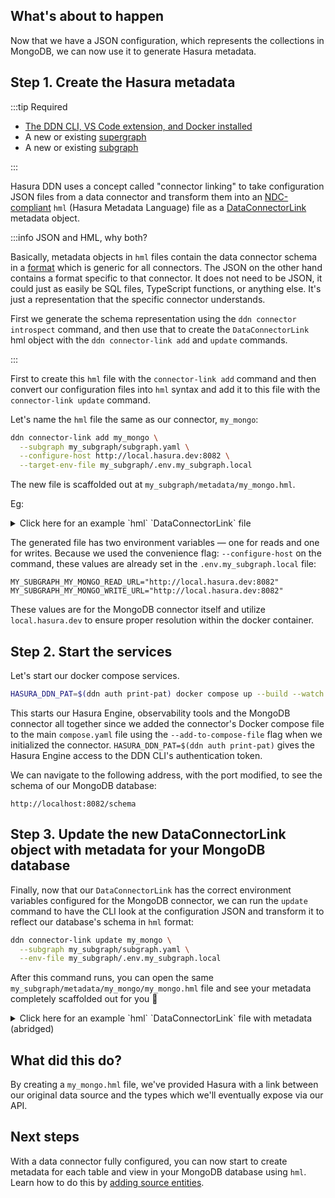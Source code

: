 ## What's about to happen

Now that we have a JSON configuration, which represents the collections in MongoDB, we can now use it to generate Hasura
metadata.

## Step 1. Create the Hasura metadata

:::tip Required

- [The DDN CLI, VS Code extension, and Docker installed](/getting-started/prerequisites)
- A new or existing [supergraph](/getting-started/init-supergraph)
- A new or existing [subgraph](/getting-started/init-subgraph)

:::

Hasura DDN uses a concept called "connector linking" to take configuration JSON files from a data connector and
transform them into an  [NDC-compliant](https://github.com/hasura/ndc-spec) `hml` (Hasura Metadata Language) file as a
[DataConnectorLink](/supergraph-modeling/data-connector-links/) metadata object.

:::info JSON and HML, why both?

Basically, metadata objects in `hml` files contain the data connector schema in a
[format](https://github.com/hasura/ndc-spec) which is generic for all connectors. The JSON on the other hand contains a
format specific to that connector. It does not need to be JSON, it could just as easily be SQL files, TypeScript
functions, or anything else. It's just a representation that the specific connector understands.

First we generate the schema representation using the `ddn connector introspect` command, and then use that to create
the `DataConnectorLink` hml object with the `ddn connector-link add` and `update` commands.

:::

First to create this `hml` file with the `connector-link add` command and then convert our configuration files into
`hml` syntax and add it to this file with the `connector-link update` command.

Let's name the `hml` file the same as our connector, `my_mongo`:

```bash title="Run the following from the root of your project:"
ddn connector-link add my_mongo \
  --subgraph my_subgraph/subgraph.yaml \
  --configure-host http://local.hasura.dev:8082 \
  --target-env-file my_subgraph/.env.my_subgraph.local
```

The new file is scaffolded out at `my_subgraph/metadata/my_mongo.hml`.

Eg:

<details>
  <summary>Click here for an example `hml` `DataConnectorLink` file</summary>

```yaml
kind: DataConnectorLink
version: v1
definition:
name: my_mongo
url:
  readWriteUrls:
    read:
      valueFromEnv: MY_SUBGRAPH_MY_MONGO_READ_URL
    write:
      valueFromEnv: MY_SUBGRAPH_MY_MONGO_WRITE_URL
schema:
  version: v0.1
  schema:
    scalar_types: {}
    object_types: {}
    collections: []
    functions: []
    procedures: []
  capabilities:
    version: ""
    capabilities:
      query: {}
      mutation: {}
```

</details>

The generated file has two environment variables — one for reads and one for writes. Because we used the convenience
flag: `--configure-host` on the command, these values are already set in the `.env.my_subgraph.local` file:

```env
MY_SUBGRAPH_MY_MONGO_READ_URL="http://local.hasura.dev:8082"
MY_SUBGRAPH_MY_MONGO_WRITE_URL="http://local.hasura.dev:8082"
```

These values are for the MongoDB connector itself and utilize `local.hasura.dev` to ensure proper resolution within the
docker container.

## Step 2. Start the services

Let's start our docker compose services.

```bash title="From the root of your project, run:"
HASURA_DDN_PAT=$(ddn auth print-pat) docker compose up --build --watch
```

This starts our Hasura Engine, observability tools and the MongoDB connector all together since we added the connector's
Docker compose file to the main `compose.yaml` file using the `--add-to-compose-file` flag when we
initialized the connector. `HASURA_DDN_PAT=$(ddn auth print-pat)` gives the Hasura Engine access to the DDN CLI's
authentication token.

We can navigate to the following address, with the port modified, to see the schema of our MongoDB database:

```text
http://localhost:8082/schema
```

## Step 3. Update the new DataConnectorLink object with metadata for your MongoDB database

Finally, now that our `DataConnectorLink` has the correct environment variables configured for the MongoDB connector, we
can run the `update` command to have the CLI look at the configuration JSON and transform it to reflect our database's
schema in `hml` format:

```bash
ddn connector-link update my_mongo \
  --subgraph my_subgraph/subgraph.yaml \
  --env-file my_subgraph/.env.my_subgraph.local
```

After this command runs, you can open the same `my_subgraph/metadata/my_mongo/my_mongo.hml` file and see your metadata
completely scaffolded out for you 🎉

<details>
  <summary>Click here for an example `hml` `DataConnectorLink` file with metadata (abridged)</summary>

```yaml
kind: DataConnectorLink
version: v1
definition:
name: my_mongo
url:
  readWriteUrls:
    read:
      valueFromEnv: MY_SUBGRAPH_MY_MONGO_READ_URL
    write:
      valueFromEnv: MY_SUBGRAPH_MY_MONGO_WRITE_URL
schema:
  version: v0.1
  schema:
    scalar_types:
      BinData:
        aggregate_functions:
          count:
            result_type:
              type: named
              name: Int
        comparison_operators:
          _eq:
            type: equal
          _neq:
            type: custom
            argument_type:
              type: named
              name: BinData
      Bool:
        representation:
          type: boolean
        aggregate_functions:
          count:
            result_type:
              type: named
              name: Int
        comparison_operators:
          _eq:
            type: equal
          _neq:
            type: custom
            argument_type:
              type: named
              name: Bool
      Date:
        representation:
          type: timestamp
        aggregate_functions:
          count:
            result_type:
              type: named
              name: Int
          max:
            result_type:
              type: named
              name: Date
          min:
            result_type:
              type: named
              name: Date
        comparison_operators:
          _eq:
            type: equal
          _gt:
            type: custom
            argument_type:
              type: named
              name: Date
          _gte:
            type: custom
            argument_type:
              type: named
              name: Date
          _lt:
            type: custom
            argument_type:
              type: named
              name: Date
          _lte:
            type: custom
            argument_type:
              type: named
              name: Date
          _neq:
            type: custom
            argument_type:
              type: named
              name: Date
      DbPointer:
        aggregate_functions:
          count:
            result_type:
              type: named
              name: Int
        comparison_operators:
          _eq:
            type: equal
          _neq:
            type: custom
            argument_type:
              type: named
              name: DbPointer
      Decimal:
        representation:
          type: bigdecimal
        aggregate_functions:
          avg:
            result_type:
              type: named
              name: Decimal
          count:
            result_type:
              type: named
              name: Int
          max:
            result_type:
              type: named
              name: Decimal
          min:
            result_type:
              type: named
              name: Decimal
          sum:
            result_type:
              type: named
              name: Decimal
        comparison_operators:
          _eq:
            type: equal
          _gt:
            type: custom
            argument_type:
              type: named
              name: Decimal
          _gte:
            type: custom
            argument_type:
              type: named
              name: Decimal
          _lt:
            type: custom
            argument_type:
              type: named
              name: Decimal
          _lte:
            type: custom
            argument_type:
              type: named
              name: Decimal
          _neq:
            type: custom
            argument_type:
              type: named
              name: Decimal
      Double:
        representation:
          type: float64
        aggregate_functions:
          avg:
            result_type:
              type: named
              name: Double
          count:
            result_type:
              type: named
              name: Int
          max:
            result_type:
              type: named
              name: Double
          min:
            result_type:
              type: named
              name: Double
          sum:
            result_type:
              type: named
              name: Double
        comparison_operators:
          _eq:
            type: equal
          _gt:
            type: custom
            argument_type:
              type: named
              name: Double
          _gte:
            type: custom
            argument_type:
              type: named
              name: Double
          _lt:
            type: custom
            argument_type:
              type: named
              name: Double
          _lte:
            type: custom
            argument_type:
              type: named
              name: Double
          _neq:
            type: custom
            argument_type:
              type: named
              name: Double
      ExtendedJSON:
        representation:
          type: json
        aggregate_functions: {}
        comparison_operators: {}
      Int:
        representation:
          type: int32
        aggregate_functions:
          avg:
            result_type:
              type: named
              name: Int
          count:
            result_type:
              type: named
              name: Int
          max:
            result_type:
              type: named
              name: Int
          min:
            result_type:
              type: named
              name: Int
          sum:
            result_type:
              type: named
              name: Int
        comparison_operators:
          _eq:
            type: equal
          _gt:
            type: custom
            argument_type:
              type: named
              name: Int
          _gte:
            type: custom
            argument_type:
              type: named
              name: Int
          _lt:
            type: custom
            argument_type:
              type: named
              name: Int
          _lte:
            type: custom
            argument_type:
              type: named
              name: Int
          _neq:
            type: custom
            argument_type:
              type: named
              name: Int
      Javascript:
        aggregate_functions:
          count:
            result_type:
              type: named
              name: Int
        comparison_operators: {}
      JavascriptWithScope:
        aggregate_functions:
          count:
            result_type:
              type: named
              name: Int
        comparison_operators: {}
      Long:
        representation:
          type: int64
        aggregate_functions:
          avg:
            result_type:
              type: named
              name: Long
          count:
            result_type:
              type: named
              name: Int
          max:
            result_type:
              type: named
              name: Long
          min:
            result_type:
              type: named
              name: Long
          sum:
            result_type:
              type: named
              name: Long
        comparison_operators:
          _eq:
            type: equal
          _gt:
            type: custom
            argument_type:
              type: named
              name: Long
          _gte:
            type: custom
            argument_type:
              type: named
              name: Long
          _lt:
            type: custom
            argument_type:
              type: named
              name: Long
          _lte:
            type: custom
            argument_type:
              type: named
              name: Long
          _neq:
            type: custom
            argument_type:
              type: named
              name: Long
      MaxKey:
        aggregate_functions:
          count:
            result_type:
              type: named
              name: Int
        comparison_operators:
          _eq:
            type: equal
          _neq:
            type: custom
            argument_type:
              type: named
              name: MaxKey
      MinKey:
        aggregate_functions:
          count:
            result_type:
              type: named
              name: Int
        comparison_operators:
          _eq:
            type: equal
          _neq:
            type: custom
            argument_type:
              type: named
              name: MinKey
      "Null":
        aggregate_functions:
          count:
            result_type:
              type: named
              name: Int
        comparison_operators:
          _eq:
            type: equal
          _neq:
            type: custom
            argument_type:
              type: named
              name: "Null"
      ObjectId:
        representation:
          type: string
        aggregate_functions:
          count:
            result_type:
              type: named
              name: Int
        comparison_operators:
          _eq:
            type: equal
          _neq:
            type: custom
            argument_type:
              type: named
              name: ObjectId
      Regex:
        aggregate_functions:
          count:
            result_type:
              type: named
              name: Int
        comparison_operators: {}
      String:
        representation:
          type: string
        aggregate_functions:
          count:
            result_type:
              type: named
              name: Int
          max:
            result_type:
              type: named
              name: String
          min:
            result_type:
              type: named
              name: String
        comparison_operators:
          _eq:
            type: equal
          _gt:
            type: custom
            argument_type:
              type: named
              name: String
          _gte:
            type: custom
            argument_type:
              type: named
              name: String
          _iregex:
            type: custom
            argument_type:
              type: named
              name: String
          _lt:
            type: custom
            argument_type:
              type: named
              name: String
          _lte:
            type: custom
            argument_type:
              type: named
              name: String
          _neq:
            type: custom
            argument_type:
              type: named
              name: String
          _regex:
            type: custom
            argument_type:
              type: named
              name: String
      Symbol:
        aggregate_functions:
          count:
            result_type:
              type: named
              name: Int
        comparison_operators:
          _eq:
            type: equal
          _neq:
            type: custom
            argument_type:
              type: named
              name: Symbol
      Timestamp:
        aggregate_functions:
          count:
            result_type:
              type: named
              name: Int
          max:
            result_type:
              type: named
              name: Timestamp
          min:
            result_type:
              type: named
              name: Timestamp
        comparison_operators:
          _eq:
            type: equal
          _gt:
            type: custom
            argument_type:
              type: named
              name: Timestamp
          _gte:
            type: custom
            argument_type:
              type: named
              name: Timestamp
          _lt:
            type: custom
            argument_type:
              type: named
              name: Timestamp
          _lte:
            type: custom
            argument_type:
              type: named
              name: Timestamp
          _neq:
            type: custom
            argument_type:
              type: named
              name: Timestamp
      Undefined:
        aggregate_functions:
          count:
            result_type:
              type: named
              name: Int
        comparison_operators:
          _eq:
            type: equal
          _neq:
            type: custom
            argument_type:
              type: named
              name: Undefined
    object_types:
      movies:
        fields:
          _id:
            type:
              type: nullable
              underlying_type:
                type: named
                name: ObjectId
          awards:
            type:
              type: nullable
              underlying_type:
                type: named
                name: movies_awards
          cast:
            type:
              type: nullable
              underlying_type:
                type: array
                element_type:
                  type: named
                  name: String
          countries:
            type:
              type: nullable
              underlying_type:
                type: array
                element_type:
                  type: named
                  name: String
          directors:
            type:
              type: nullable
              underlying_type:
                type: array
                element_type:
                  type: named
                  name: String
          fullplot:
            type:
              type: nullable
              underlying_type:
                type: named
                name: String
          genres:
            type:
              type: nullable
              underlying_type:
                type: array
                element_type:
                  type: named
                  name: String
          imdb:
            type:
              type: nullable
              underlying_type:
                type: named
                name: movies_imdb
          languages:
            type:
              type: nullable
              underlying_type:
                type: array
                element_type:
                  type: named
                  name: String
          lastupdated:
            type:
              type: nullable
              underlying_type:
                type: named
                name: String
          metacritic:
            type:
              type: nullable
              underlying_type:
                type: named
                name: Int
          num_mflix_comments:
            type:
              type: nullable
              underlying_type:
                type: named
                name: Int
          plot:
            type:
              type: nullable
              underlying_type:
                type: named
                name: String
          poster:
            type:
              type: nullable
              underlying_type:
                type: named
                name: String
          rated:
            type:
              type: nullable
              underlying_type:
                type: named
                name: String
          released:
            type:
              type: nullable
              underlying_type:
                type: named
                name: Date
          runtime:
            type:
              type: nullable
              underlying_type:
                type: named
                name: Int
          title:
            type:
              type: nullable
              underlying_type:
                type: named
                name: String
          tomatoes:
            type:
              type: nullable
              underlying_type:
                type: named
                name: movies_tomatoes
          type:
            type:
              type: nullable
              underlying_type:
                type: named
                name: String
          writers:
            type:
              type: nullable
              underlying_type:
                type: array
                element_type:
                  type: named
                  name: String
          year:
            type:
              type: nullable
              underlying_type:
                type: named
                name: ExtendedJSON
    collections:
      - name: movies
        arguments: {}
        type: movies
        uniqueness_constraints: {}
        foreign_keys: {}
    functions: []
    procedures: []
  capabilities:
    version: 0.1.2
    capabilities:
      query:
        aggregates: {}
        variables: {}
        explain: {}
      mutation: {}
      relationships: {}
```

</details>

## What did this do?

By creating a `my_mongo.hml` file, we've provided Hasura with a link between our original data source and the types
which we'll eventually expose via our API.

## Next steps

With a data connector fully configured, you can now start to create metadata for each table and view in your MongoDB
database using `hml`. Learn how to do this by
[adding source entities](/getting-started/build/connect-to-data/add-source-entities).
